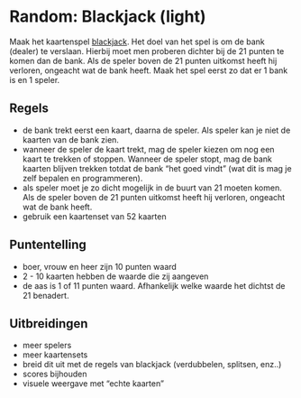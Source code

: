 # Random: Blackjack (light)

Maak het kaartenspel [blackjack](https://nl.wikipedia.org/wiki/Blackjack). Het doel van het spel is om de bank (dealer) te verslaan. Hierbij moet men proberen dichter bij de 21 punten te komen dan de bank. Als de speler boven de 21 punten uitkomst heeft hij verloren, ongeacht wat de bank heeft.
Maak het spel eerst zo dat er 1 bank is en 1 speler. 

## Regels
- de bank trekt eerst een kaart, daarna de speler. Als speler kan je niet de kaarten van de bank zien.
- wanneer de speler de kaart trekt, mag de speler kiezen om nog een kaart te trekken of stoppen. Wanneer de speler stopt, mag de bank kaarten blijven trekken totdat de bank "het goed vindt" (wat dit is mag je zelf bepalen en programmeren).
- als speler moet je zo dicht mogelijk in de buurt van 21 moeten komen. Als de speler boven de 21 punten uitkomst heeft hij verloren, ongeacht wat de bank heeft.
- gebruik een kaartenset van 52 kaarten

## Puntentelling
- boer, vrouw en heer zijn 10 punten waard
- 2 - 10 kaarten hebben de waarde die zij aangeven
- de aas is 1 of 11 punten waard. Afhankelijk welke waarde het dichtst de 21 benadert.

## Uitbreidingen
- meer spelers
- meer kaartensets
- breid dit uit met de regels van blackjack (verdubbelen, splitsen, enz..)
- scores bijhouden
- visuele weergave met "echte kaarten"
